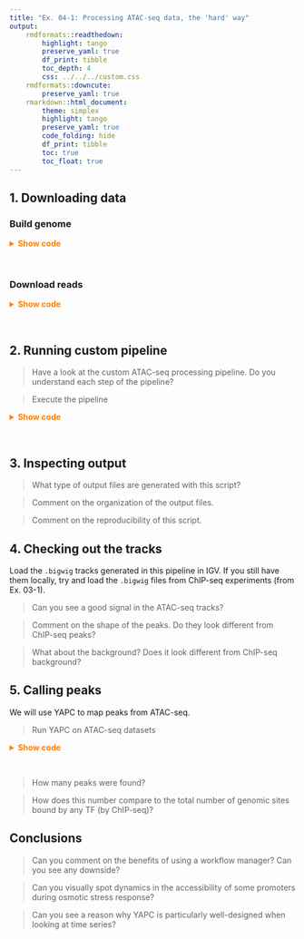 ```yaml
---
title: "Ex. 04-1: Processing ATAC-seq data, the 'hard' way"
output: 
    rmdformats::readthedown: 
        highlight: tango
        preserve_yaml: true
        df_print: tibble
        toc_depth: 4
        css: ../../../custom.css
    rmdformats::downcute: 
        preserve_yaml: true
    rmarkdown::html_document: 
        theme: simplex
        highlight: tango
        preserve_yaml: true
        code_folding: hide
        df_print: tibble
        toc: true
        toc_float: true
---
```


## 1. Downloading data

### Build genome 

<details><summary style="color: #ff7f00; font-weight: bold">Show code</summary><p>
```sh
mkdir R64
wget \
    ftp://ftp.ensembl.org/pub/release-102/fasta/saccharomyces_cerevisiae/dna/Saccharomyces_cerevisiae.R64-1-1.dna.toplevel.fa.gz \
    -O R64/Saccharomyces_cerevisiae.R64-1-1.dna.toplevel.fa.gz \
    && gunzip R64/Saccharomyces_cerevisiae.R64-1-1.dna.toplevel.fa.gz
bwa index R64/Saccharomyces_cerevisiae.R64-1-1.dna.toplevel.fa -p R64/R64-1-1
samtools faidx R64/Saccharomyces_cerevisiae.R64-1-1.dna.toplevel.fa
cut -f1,2 R64/Saccharomyces_cerevisiae.R64-1-1.dna.toplevel.fa.fai > R64/R64-1-1.chrom.sizes
cd ..
```
</p></details><br>

### Download reads

<details><summary style="color: #ff7f00; font-weight: bold">Show code</summary><p>
```sh
mkdir data/
cd data/
curl -L ftp://ftp.sra.ebi.ac.uk/vol1/fastq/SRR182/006/SRR1822156/SRR1822156_1.fastq.gz -o SacCer3_00_rep2_SRR1822156_1.fastq.gz
curl -L ftp://ftp.sra.ebi.ac.uk/vol1/fastq/SRR182/006/SRR1822156/SRR1822156_2.fastq.gz -o SacCer3_00_rep2_SRR1822156_2.fastq.gz
curl -L ftp://ftp.sra.ebi.ac.uk/vol1/fastq/SRR182/009/SRR1822159/SRR1822159_1.fastq.gz -o SacCer3_30_rep1_SRR1822159_1.fastq.gz
curl -L ftp://ftp.sra.ebi.ac.uk/vol1/fastq/SRR182/009/SRR1822159/SRR1822159_2.fastq.gz -o SacCer3_30_rep1_SRR1822159_2.fastq.gz
curl -L ftp://ftp.sra.ebi.ac.uk/vol1/fastq/SRR182/000/SRR1822160/SRR1822160_1.fastq.gz -o SacCer3_30_rep2_SRR1822160_1.fastq.gz
curl -L ftp://ftp.sra.ebi.ac.uk/vol1/fastq/SRR182/000/SRR1822160/SRR1822160_2.fastq.gz -o SacCer3_30_rep2_SRR1822160_2.fastq.gz
curl -L ftp://ftp.sra.ebi.ac.uk/vol1/fastq/SRR182/007/SRR1822157/SRR1822157_1.fastq.gz -o SacCer3_15_rep1_SRR1822157_1.fastq.gz
curl -L ftp://ftp.sra.ebi.ac.uk/vol1/fastq/SRR182/007/SRR1822157/SRR1822157_2.fastq.gz -o SacCer3_15_rep1_SRR1822157_2.fastq.gz
curl -L ftp://ftp.sra.ebi.ac.uk/vol1/fastq/SRR182/005/SRR1822155/SRR1822155_1.fastq.gz -o SacCer3_00_rep1_SRR1822155_1.fastq.gz
curl -L ftp://ftp.sra.ebi.ac.uk/vol1/fastq/SRR182/005/SRR1822155/SRR1822155_2.fastq.gz -o SacCer3_00_rep1_SRR1822155_2.fastq.gz
curl -L ftp://ftp.sra.ebi.ac.uk/vol1/fastq/SRR182/008/SRR1822158/SRR1822158_1.fastq.gz -o SacCer3_15_rep2_SRR1822158_1.fastq.gz
curl -L ftp://ftp.sra.ebi.ac.uk/vol1/fastq/SRR182/008/SRR1822158/SRR1822158_2.fastq.gz -o SacCer3_15_rep2_SRR1822158_2.fastq.gz
curl -L ftp://ftp.sra.ebi.ac.uk/vol1/fastq/SRR182/002/SRR1822162/SRR1822162_1.fastq.gz -o SacCer3_45_rep2_SRR1822162_1.fastq.gz
curl -L ftp://ftp.sra.ebi.ac.uk/vol1/fastq/SRR182/002/SRR1822162/SRR1822162_2.fastq.gz -o SacCer3_45_rep2_SRR1822162_2.fastq.gz
curl -L ftp://ftp.sra.ebi.ac.uk/vol1/fastq/SRR182/001/SRR1822161/SRR1822161_1.fastq.gz -o SacCer3_45_rep1_SRR1822161_1.fastq.gz
curl -L ftp://ftp.sra.ebi.ac.uk/vol1/fastq/SRR182/001/SRR1822161/SRR1822161_2.fastq.gz -o SacCer3_45_rep1_SRR1822161_2.fastq.gz
curl -L ftp://ftp.sra.ebi.ac.uk/vol1/fastq/SRR182/004/SRR1822164/SRR1822164_1.fastq.gz -o SacCer3_60_rep2_SRR1822164_1.fastq.gz
curl -L ftp://ftp.sra.ebi.ac.uk/vol1/fastq/SRR182/004/SRR1822164/SRR1822164_2.fastq.gz -o SacCer3_60_rep2_SRR1822164_2.fastq.gz
curl -L ftp://ftp.sra.ebi.ac.uk/vol1/fastq/SRR182/003/SRR1822163/SRR1822163_1.fastq.gz -o SacCer3_60_rep1_SRR1822163_1.fastq.gz
curl -L ftp://ftp.sra.ebi.ac.uk/vol1/fastq/SRR182/003/SRR1822163/SRR1822163_2.fastq.gz -o SacCer3_60_rep1_SRR1822163_2.fastq.gz
cd ..
```
</p></details><br>

## 2. Running custom pipeline

> Have a look at the custom ATAC-seq processing pipeline. Do you understand each step of the pipeline?  

> Execute the pipeline 

<details><summary style="color: #ff7f00; font-weight: bold">Show code</summary><p>
```sh
cores=5
for sample in $(ls data/ | sed 's,_1.fastq.gz\|_2.fastq.gz,,' | uniq)
do 
    ./bin/ATAC_pipeline.sh "${sample}" "${cores}"
done
```
</p></details><br>

## 3. Inspecting output

> What type of output files are generated with this script?  

> Comment on the organization of the output files.  

> Comment on the reproducibility of this script.  

## 4. Checking out the tracks 

Load the `.bigwig` tracks generated in this pipeline in IGV. 
If you still have them locally, try and load the `.bigwig` files from ChIP-seq experiments 
(from Ex. 03-1).  

> Can you see a good signal in the ATAC-seq tracks?  

> Comment on the shape of the peaks. Do they look different from ChIP-seq peaks?  

> What about the background? Does it look different from ChIP-seq background?  

## 5. Calling peaks 

We will use YAPC to map peaks from ATAC-seq. 

> Run YAPC on ATAC-seq datasets 

<details><summary style="color: #ff7f00; font-weight: bold">Show code</summary><p>
```sh
conda install -c bioconda yapc
mkdir _yapc-files/
yapc _yapc-files/stress-response \
    _bigwig-files/SacCer3_00_rep1_SRR1822155.bw _bigwig-files/SacCer3_00_rep2_SRR1822156.bw \
    _bigwig-files/SacCer3_15_rep1_SRR1822157.bw _bigwig-files/SacCer3_15_rep2_SRR1822158.bw \
    _bigwig-files/SacCer3_30_rep1_SRR1822159.bw _bigwig-files/SacCer3_30_rep2_SRR1822160.bw \
    _bigwig-files/SacCer3_45_rep1_SRR1822161.bw _bigwig-files/SacCer3_45_rep2_SRR1822162.bw \
    _bigwig-files/SacCer3_60_rep1_SRR1822163.bw _bigwig-files/SacCer3_60_rep2_SRR1822164.bw
```
</p></details><br>

> How many peaks were found?  

> How does this number compare to the total number of genomic sites bound by any TF (by ChIP-seq)? 

## Conclusions 

> Can you comment on the benefits of using a workflow manager? Can you see any downside?  

> Can you visually spot dynamics in the accessibility of some promoters during osmotic stress response?  

> Can you see a reason why YAPC is particularly well-designed when looking at time series? 
